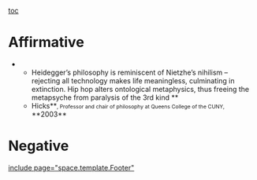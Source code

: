[[toc]]
=Affirmative= 

**<span style="mso-bidi-font-weight: normal;">Heidegger’s philosophy is reminiscent of Nietzhe’s nihilism – rejecting all technology makes life meaningless, culminating in extinction. Hip hop alters ontological metaphysics, thus freeing the metapsyche from paralysis of the 3rd kind </span>**
**<span style="mso-bidi-font-weight: normal;">Hicks</span>**<span style="font-size: 8pt;">, Professor and chair of philosophy at Queens College of the CUNY, </span>**<span style="mso-bidi-font-weight: normal;">2003</span>**<span style="font-size: 8pt;"> </span>

=Negative= 

[[include page="space.template.Footer"]]